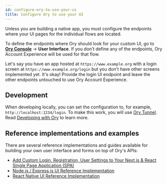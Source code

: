 ```yaml
---
id: configure-ory-to-use-your-ui
title: Configure Ory to use your UI
---
```


Unless you are building a native app, you must configure the endpoints where your UI pages for the individual flows are located.

To define the endpoints where Ory should look for your custom UI, go to [**Ory Console**](https://console.ory.sh/) → **User
Interface**. If you don't define any of the endpoints, Ory Account Experience will be used for that flow.

Let's say you have an app hosted at `https://www.example.org` with a login screen at `https://www.example.org/login` but you don't
have other screens implemented yet. It's okay! Provide the login UI endpoint and leave the other endpoints untouched to use Ory
Account Experience.

## Development

When developing locally, you can set the configuration to, for example, `http://localhost:1234/login`. To make this work, you will
use [Ory Tunnel](../../guides/cli/proxy-and-tunnel). Read [Developing with Ory](../../getting-started/local-development.mdx) to
learn more.

## Reference implementations and examples

There are several reference implementations and guides available for building your own user interface and forms on top of Ory's
APIs:

- [Add Custom Login, Registration, User Settings to Your Next.js & React Single Page Application (SPA)](https://www.ory.sh/nextjs-authentication-spa-custom-flows-open-source/)
- [Node.js / Express.js UI Reference Implementation](https://github.com/ory/kratos-selfservice-ui-node)
- [React Native UI Reference Implementation](https://github.com/ory/kratos-selfservice-ui-react-native)
